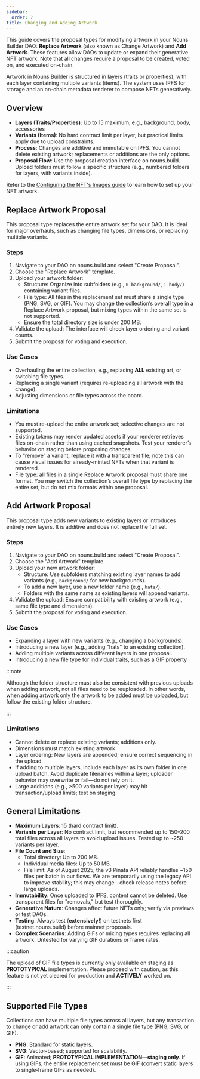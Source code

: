```yaml
---
sidebar:
  order: 7
title: Changing and Adding Artwork
---
```


This guide covers the proposal types for modifying artwork in your Nouns Builder DAO: **Replace Artwork** (also known as Change Artwork) and **Add Artwork**. These features allow DAOs to update or expand their generative NFT artwork. Note that all changes require a proposal to be created, voted on, and executed on-chain.

Artwork in Nouns Builder is structured in layers (traits or properties), with each layer containing multiple variants (items). The system uses IPFS for storage and an on-chain metadata renderer to compose NFTs generatively.

## Overview

- **Layers (Traits/Properties)**: Up to 15 maximum, e.g., background, body, accessories
- **Variants (Items)**: No hard contract limit per layer, but practical limits apply due to upload constraints.
- **Process**: Changes are additive and immutable on IPFS. You cannot delete existing artwork; replacements or additions are the only options.
- **Proposal Flow**: Use the proposal creation interface on nouns.build. Upload folders must follow a specific structure (e.g., numbered folders for layers, with variants inside).

Refer to the [Configuring the NFT's Images guide](/guides/img-config) to learn how to set up your NFT artwork.

## Replace Artwork Proposal

This proposal type replaces the entire artwork set for your DAO. It is ideal for major overhauls, such as changing file types, dimensions, or replacing multiple variants.

### Steps
1. Navigate to your DAO on nouns.build and select "Create Proposal".
2. Choose the "Replace Artwork" template.
3. Upload your artwork folder:
   - Structure: Organize into subfolders (e.g., `0-background/`, `1-body/`) containing variant files.
   - File type: All files in the replacement set must share a single type (PNG, SVG, or GIF). You may change the collection’s overall type in a Replace Artwork proposal, but mixing types within the same set is not supported.
   - Ensure the total directory size is under 200 MB.
4. Validate the upload: The interface will check layer ordering and variant counts.
5. Submit the proposal for voting and execution.

### Use Cases
- Overhauling the entire collection, e.g., replacing **ALL** existing art, or switching file types.
- Replacing a single variant (requires re-uploading all artwork with the change).
- Adjusting dimensions or file types across the board.

### Limitations
- You must re-upload the entire artwork set; selective changes are not supported.
- Existing tokens may render updated assets if your renderer retrieves files on-chain rather than using cached snapshots. Test your renderer’s behavior on staging before proposing changes.
- To “remove” a variant, replace it with a transparent file; note this can cause visual issues for already-minted NFTs when that variant is rendered.
- File type: all files in a single Replace Artwork proposal must share one format. You may switch the collection’s overall file type by replacing the entire set, but do not mix formats within one proposal.

## Add Artwork Proposal

This proposal type adds new variants to existing layers or introduces entirely new layers. It is additive and does not replace the full set.

### Steps
1. Navigate to your DAO on nouns.build and select "Create Proposal".
2. Choose the "Add Artwork" template.
3. Upload your new artwork folder:
   - Structure: Use subfolders matching existing layer names to add variants (e.g., `background/` for new backgrounds).
   - To add a new layer, use a new folder name (e.g., `hats/`).
   - Folders with the same name as existing layers will append variants.
4. Validate the upload: Ensure compatibility with existing artwork (e.g., same file type and dimensions).
5. Submit the proposal for voting and execution.

### Use Cases
- Expanding a layer with new variants (e.g., changing a backgrounds).
- Introducing a new layer (e.g., adding "hats" to an existing collection).
- Adding multiple variants across different layers in one proposal.
- Introducing a new file type for individual traits, such as a GIF property

:::note

Although the folder structure must also be consistent with previous uploads when adding artwork, not all files need to be reuploaded. In other words, when adding artwork only the artwork to be added must be uploaded, but follow the existing folder structure.

:::

### Limitations
- Cannot delete or replace existing variants; additions only.
- Dimensions must match existing artwork.
- Layer ordering: New layers are appended; ensure correct sequencing in the upload.
- If adding to multiple layers, include each layer as its own folder in one upload batch. Avoid duplicate filenames within a layer; uploader behavior may overwrite or fail—do not rely on it.
- Large additions (e.g., >500 variants per layer) may hit transaction/upload limits; test on staging.

## General Limitations

- **Maximum Layers**: 15 (hard contract limit).
- **Variants per Layer**: No contract limit, but recommended up to 150–200 total files across all layers to avoid upload issues. Tested up to ~250 variants per layer.
- **File Count and Size**: 
  - Total directory: Up to 200 MB.
  - Individual media files: Up to 50 MB.
  - File limit: As of August 2025, the v3 Pinata API reliably handles ~150 files per batch in our flows. We are temporarily using the legacy API to improve stability; this may change—check release notes before large uploads.
- **Immutability**: Once uploaded to IPFS, content cannot be deleted. Use transparent files for "removals," but test thoroughly.
- **Generative Nature**: Changes affect future NFTs only; verify via previews or test DAOs.
- **Testing**: Always test (**extensively!**) on testnets first (testnet.nouns.build) before mainnet proposals.
- **Complex Scenarios**: Adding GIFs or mixing types requires replacing all artwork. Untested for varying GIF durations or frame rates.

:::caution

The upload of GIF file types is currently only available on staging as **PROTOTYPICAL** implementation. Please proceed with caution, as this feature is not yet cleared for production and **ACTIVELY** worked on.

:::

## Supported File Types

Collections can have multiple file types across all layers, but any transaction to change or add artwork can only contain a single file type (PNG, SVG, or GIF).
- **PNG**: Standard for static layers.
- **SVG**: Vector-based; supported for scalability.
- **GIF**: Animated; **PROTOTYPICAL IMPLEMENTATION—staging only**. If using GIFs, the entire replacement set must be GIF (convert static layers to single‑frame GIFs as needed).
